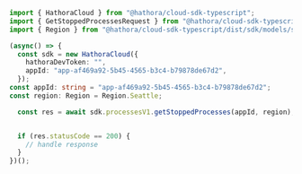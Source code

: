 ```typescript GetStoppedProcesses.ts
import { HathoraCloud } from "@hathora/cloud-sdk-typescript";
import { GetStoppedProcessesRequest } from "@hathora/cloud-sdk-typescript/dist/sdk/models/operations";
import { Region } from "@hathora/cloud-sdk-typescript/dist/sdk/models/shared";

(async() => {
  const sdk = new HathoraCloud({
    hathoraDevToken: "",
    appId: "app-af469a92-5b45-4565-b3c4-b79878de67d2",
  });
const appId: string = "app-af469a92-5b45-4565-b3c4-b79878de67d2";
const region: Region = Region.Seattle;

  const res = await sdk.processesV1.getStoppedProcesses(appId, region);


  if (res.statusCode == 200) {
    // handle response
  }
})();
```
